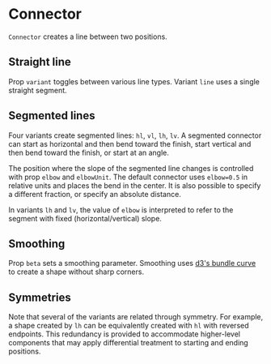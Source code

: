 
<Meta of={ConnectorStories} />

# Connector

`Connector` creates a line between two positions.

<ArgTypes of={ConnectorStories} />

## Straight line

Prop `variant` toggles between various line types.
Variant `line` uses a single straight segment.

<Canvas of={ConnectorStories.Line} />

## Segmented lines

Four variants create segmented lines: `hl`, `vl`, `lh`, `lv`.
A segmented connector can start as horizontal and then bend toward the finish,
start vertical and then bend toward the finish, or start at an angle.

<Canvas of={ConnectorStories.HL} />
<Canvas of={ConnectorStories.VL} />
<Canvas of={ConnectorStories.LH} />
<Canvas of={ConnectorStories.LV} />

The position where the slope of the segmented line changes is controlled with prop `elbow` and `elbowUnit`.
The default connector uses `elbow=0.5` in relative units and places the bend in the center.
It is also possible to specify a different fraction, or specify an absolute distance.

<Canvas of={ConnectorStories.ElbowStartRelative} />
<Canvas of={ConnectorStories.ElbowStartAbsolute} />

In variants `lh` and `lv`, the value of `elbow` is interpreted to refer to the segment with fixed (horizontal/vertical) slope.

<Canvas of={ConnectorStories.ElbowEndRelative} />
<Canvas of={ConnectorStories.ElbowEndAbsolute} />

## Smoothing

Prop `beta` sets a smoothing parameter.
Smoothing uses [d3's bundle curve](https://github.com/d3/d3-shape#curveBundle) to create a shape without sharp corners.

<Canvas of={ConnectorStories.Smoothing} />

## Symmetries

Note that several of the variants are related through symmetry.
For example, a shape created by `lh` can be equivalently created with `hl` with reversed endpoints.
This redundancy is provided to accommodate higher-level components that may apply differential treatment to
starting and ending positions.
